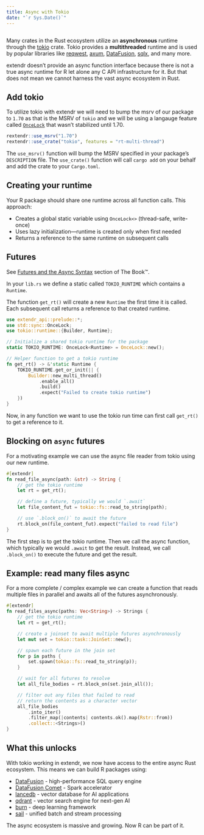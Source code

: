```yaml
---
title: Async with Tokio
date: "`r Sys.Date()`"
---
```



```r

```


Many crates in the Rust ecosystem utilize an **asynchronous** runtime through the [tokio](https://crates.io/crates/tokio) crate. Tokio provides a **multithreaded** runtime and is used by popular libraries like [reqwest](https://crates.io/crates/reqwest), [axum](https://crates.io/crates/axum), [DataFusion](https://crates.io/crates/datafusion), [sqlx](https://crates.io/crates/sqlx), and many more. 

extendr doesn't provide an async function interface because there is not a true async runtime for R let alone any C API infrastructure for it. But that does not mean we cannot harness the vast async ecosystem in Rust. 

## Add tokio


To utilize tokio with extendr we will need to bump the msrv of our package to `1.70` as that is the MSRV of `tokio` and we will be using a langauge feature called [`OnceLock`](https://doc.rust-lang.org/std/sync/struct.OnceLock.html) that wasn't stabilized until 1.70.


```r
rextendr::use_msrv("1.70")
rextendr::use_crate("tokio", features = "rt-multi-thread")
```

The `use_msrv()` function will bump the MSRV specified in your package's `DESCRIPTION` file. The `use_crate()` function will call `cargo add` on your behalf and add the crate to your `Cargo.toml`. 

## Creating your runtime

Your R package should share one runtime across all function calls. This approach:

- Creates a global static variable using `OnceLock<>` (thread-safe, write-once)
- Uses lazy initialization—runtime is created only when first needed
- Returns a reference to the same runtime on subsequent calls

::: callout-note
## Futures

See [Futures and the Async Syntax](https://doc.rust-lang.org/book/ch17-01-futures-and-syntax.html) section of The Book™.

:::

In your `lib.rs` we define a static called `TOKIO_RUNTIME` which contains a `Runtime`. 

The function `get_rt()` will create a new `Runtime` the first time it is called. Each subsequent call returns a reference to that created runtime. 

```rust
use extendr_api::prelude::*;
use std::sync::OnceLock;
use tokio::runtime::{Builder, Runtime};

// Initialize a shared tokio runtime for the package
static TOKIO_RUNTIME: OnceLock<Runtime> = OnceLock::new();

// Helper function to get a tokio runtime
fn get_rt() -> &'static Runtime {
    TOKIO_RUNTIME.get_or_init(|| {
        Builder::new_multi_thread()
            .enable_all()
            .build()
            .expect("Failed to create tokio runtime")
    })
}
```

Now, in any function we want to use the tokio run time can first call `get_rt()` to get a reference to it.

## Blocking on `async` futures

For a motivating example we can use the async file reader from tokio using our new runtime. 


```rust
#[extendr]
fn read_file_async(path: &str) -> String {
    // get the tokio runtime
    let rt = get_rt();

    // define a future, typically we would `.await`
    let file_content_fut = tokio::fs::read_to_string(path);

    // use `.block_on()` to await the future
    rt.block_on(file_content_fut).expect("failed to read file")
}
```

The first step is to get the tokio runtime. Then we call the async function, which typically we would `.await` to get the result. Instead, we call `.block_on()` to execute the future and get the result.

## Example: read many files async

For a more complete / complex example we can create a function that reads multiple files in parallel and awaits all of the futures asynchronously.


```rust
#[extendr]
fn read_files_async(paths: Vec<String>) -> Strings {
    // get the tokio runtime
    let rt = get_rt();

    // create a joinset to await multiple futures asynchronously
    let mut set = tokio::task::JoinSet::new();

    // spawn each future in the join set
    for p in paths {
        set.spawn(tokio::fs::read_to_string(p));
    }

    // wait for all futures to resolve
    let all_file_bodies = rt.block_on(set.join_all());

    // filter out any files that failed to read
    // return the contents as a character vector
    all_file_bodies
        .into_iter()
        .filter_map(|contents| contents.ok().map(Rstr::from))
        .collect::<Strings>()
}
```

## What this unlocks

With tokio working in extendr, we now have access to the entire async Rust ecosystem. This means we can build R packages using:

- [DataFusion](https://github.com/apache/datafusion) - high-performance SQL query engine
- [DataFusion Comet](https://github.com/apache/datafusion-comet) - Spark accelerator 
- [lancedb](https://github.com/lancedb/lancedb) - vector database for AI applications
- [qdrant](https://github.com/qdrant/qdrant) - vector search engine for next-gen AI
- [burn](https://github.com/tracel-ai/burn) - deep learning framework 
- [sail](https://github.com/lakehq/sail) - unified batch and stream processing

The async ecosystem is massive and growing. Now R can be part of it.
